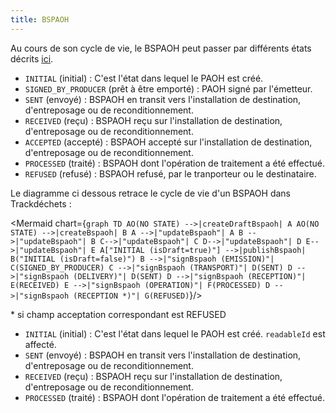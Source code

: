 ```yaml
---
title: BSPAOH
---
```



Au cours de son cycle de vie, le BSPAOH peut passer par différents états décrits [ici](../api-reference/bspaoh/enums/#bspaohstatus).


- `INITIAL` (initial) : C'est l'état dans lequel le PAOH est créé.
- `SIGNED_BY_PRODUCER` (prêt à être emporté) : PAOH signé par l'émetteur.
- `SENT` (envoyé) : BSPAOH en transit vers l'installation de destination, d'entreposage ou de reconditionnement.
- `RECEIVED` (reçu) : BSPAOH reçu sur l'installation de destination, d'entreposage ou de reconditionnement.
- `ACCEPTED` (accepté) : BSPAOH accepté sur l'installation de destination, d'entreposage ou de reconditionnement.
- `PROCESSED` (traité) : BSPAOH dont l'opération de traitement a été effectué.
- `REFUSED` (refusé) : BSPAOH refusé, par le tranporteur ou le destinataire.


Le diagramme ci dessous retrace le cycle de vie d'un BSPAOH dans Trackdéchets :

<Mermaid chart={`
graph TD
AO(NO STATE) -->|createDraftBspaoh| A
AO(NO STATE) -->|createBspaoh| B
A -->|"updateBspaoh"| A
B -->|"updateBspaoh"| B
C-->|"updateBspaoh"| C
D-->|"updateBspaoh"| D
E-->|"updateBspaoh"| E
A["INITIAL (isDraft=true)"] -->|publishBspaoh| B("INITIAL (isDraft=false)")
B -->|"signBspaoh (EMISSION)"| C(SIGNED_BY_PRODUCER)
C -->|"signBspaoh (TRANSPORT)"| D(SENT)
D -->|"signBspaoh (DELIVERY)"| D(SENT)
D -->|"signBspaoh (RECEPTION)"| E(RECEIVED)
E -->|"signBspaoh (OPERATION)"| F(PROCESSED)
D -->|"signBspaoh (RECEPTION *)"| G(REFUSED)
`}/>

 \* si champ acceptation correspondant est REFUSED

 

- `INITIAL` (initial) : C'est l'état dans lequel le PAOH est créé. `readableId` est affecté.
- `SENT` (envoyé) : BSPAOH en transit vers l'installation de destination, d'entreposage ou de reconditionnement.
- `RECEIVED` (reçu) : BSPAOH reçu sur l'installation de destination, d'entreposage ou de reconditionnement.
- `PROCESSED` (traité) : BSPAOH dont l'opération de traitement a été effectué.
